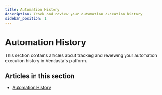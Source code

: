 ```yaml
---
title: Automation History
description: Track and review your automation execution history
sidebar_position: 1
---
```


# Automation History

This section contains articles about tracking and reviewing your automation execution history in Vendasta's platform.

## Articles in this section

- [Automation History](./automation-history.mdx)